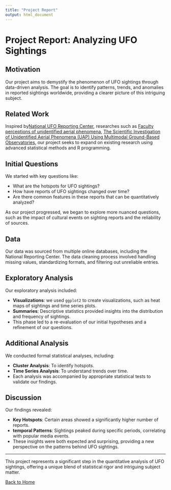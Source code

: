 ```yaml
---
title: "Project Report"
output: html_document
---
```


# Project Report: Analyzing UFO Sightings

## Motivation

Our project aims to demystify the phenomenon of UFO sightings through data-driven analysis. The goal is to identify patterns, trends, and anomalies in reported sightings worldwide, providing a clearer picture of this intriguing subject.

## Related Work

Inspired by[National UFO Reporting Center](https://nuforc.org/), researches such as [Faculty perceptions of unidentified aerial phenomena](https://www.nature.com/articles/s41599-023-01746-3), [The Scientific Investigation of Unidentified Aerial Phenomena (UAP) Using Multimodal Ground-Based Observatories](https://www.worldscientific.com/doi/10.1142/S2251171723400068), our project seeks to expand on existing research using advanced statistical methods and R programming.

## Initial Questions

We started with key questions like:

- What are the hotspots for UFO sightings?
- How have reports of UFO sightings changed over time?
- Are there common features in these reports that can be quantitatively analyzed?

As our project progressed, we began to explore more nuanced questions, such as the impact of cultural events on sighting reports and the reliability of sources.

## Data

Our data was sourced from multiple online databases, including the National Reporting Center. The data cleaning process involved handling missing values, standardizing formats, and filtering out unreliable entries.

## Exploratory Analysis

Our exploratory analysis included:

- **Visualizations**: we used `ggplot2` to create visualizations, such as heat maps of sightings and time series plots.
- **Summaries**: Descriptive statistics provided insights into the distribution and frequency of sightings.
- This phase led to a re-evaluation of our initial hypotheses and a refinement of our questions.

## Additional Analysis

We conducted formal statistical analyses, including:

- **Cluster Analysis**: To identify hotspots.
- **Time Series Analysis**: To understand trends over time.
- Each analysis was accompanied by appropriate statistical tests to validate our findings.

## Discussion

Our findings revealed:

- **Key Hotspots**: Certain areas showed a significantly higher number of reports.
- **temporal Patterns**: Sightings peaked during specific periods, correlating with popular media events.
- These insights were both expected and surprising, providing a new perspective on the patterns behind UFO sightings.

---

This project represents a significant step in the quantitative analysis of UFO sightings, offering a unique blend of statistical rigor and intriguing subject matter.

[Back to Home](index.html)